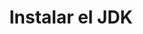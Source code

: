 ---
title: Instalar el JDK
description: Aprende a instalar el JDK (Kit de Desarrollo de Java) en tu sistema operativo.
---